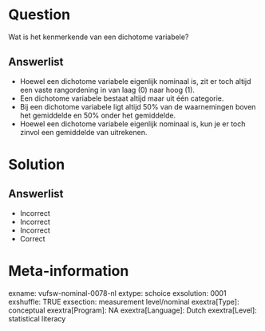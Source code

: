 Question
========
Wat is het kenmerkende van een dichotome variabele?

Answerlist
----------
* Hoewel een dichotome variabele eigenlijk nominaal is, zit er toch altijd een vaste rangordening in van laag (0) naar hoog (1).
* Een dichotome variabele bestaat altijd maar uit één categorie.
* Bij een dichotome variabele ligt altijd 50% van de waarnemingen boven het gemiddelde en 50% onder het gemiddelde.
* Hoewel een dichotome variabele eigenlijk nominaal is, kun je er toch zinvol een gemiddelde van uitrekenen.

Solution
========

Answerlist
----------
* Incorrect
* Incorrect
* Incorrect
* Correct

Meta-information
================
exname: vufsw-nominal-0078-nl
extype: schoice
exsolution: 0001
exshuffle: TRUE
exsection: measurement level/nominal
exextra[Type]: conceptual
exextra[Program]: NA
exextra[Language]: Dutch
exextra[Level]: statistical literacy
